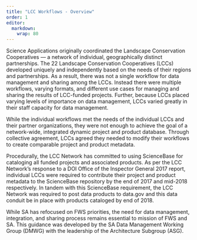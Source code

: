 ```yaml
---
title: "LCC Workflows - Overview"
order: 1
editor: 
  markdown: 
    wrap: 80
---
```


Science Applications originally coordinated the Landscape Conservation
Cooperatives --- a network of individual, geographically distinct partnerships. 
The 22 Landscape Conservation Cooperatives (LCCs) developed
uniquely and independently based on the needs of their regions and partnerships.
As a result, there was not a single workflow for data management and sharing
among the LCCs. Instead there were multiple workflows, varying formats, and
different use cases for managing and sharing the results of LCC-funded projects.
Further, because LCCs placed varying levels of importance on data management,
LCCs varied greatly in their staff capacity for data management.

While the individual workflows met the needs of the individual LCCs and their
partner organizations, they were not enough to achieve the goal of a
network-wide, integrated dynamic project and product database. Through
collective agreement, LCCs agreed they needed to modify their workflows to
create comparable project and product metadata.

Procedurally, the LCC Network has committed to using ScienceBase for cataloging
all funded projects and associated products. As per the LCC Network’s response
to a DOI Office of the Inspector General 2017 report, individual LCCs were
required to contribute their project and product metadata to the ScienceBase
repository by the end of 2017 and mid-2018 respectively. In tandem with this
ScienceBase requirement, the LCC Network was required to post data products to
data.gov and this data conduit be in place with products cataloged by end of
2018.

While SA has refocused on FWS priorities, the need for data management,
integration, and sharing process remains essential to mission of FWS and SA.
This guidance was developed by the SA Data Management Working Group (DMWG) with
the leadership of the Architecture Subgroup (ASG).